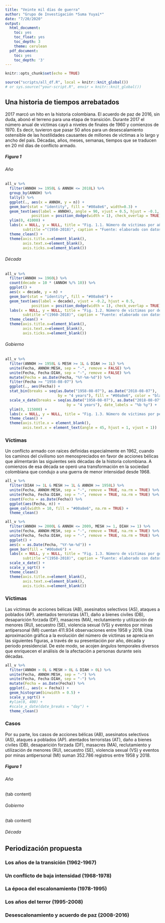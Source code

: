 ```yaml
---
title: "Veinte mil días de guerra"
author: "Grupo de Investigación *Suma Yuyai*"
date: "7/20/2020"
output:
  html_document:
    toc: yes
    toc_float: yes
    toc_depth: 3
    theme: cerulean
  pdf_document:
    toc: yes
    toc_depth: '3'
---
```


```r
knitr::opts_chunk$set(echo = TRUE)
```

```r
source("scripts/all_df.R", local = knitr::knit_global())
# or sys.source("your-script.R", envir = knitr::knit_global())
```

## Una historia de tiempos arrebatados

2017 marcó un hito en la historia colombiana. El acuerdo de paz de 2016, sin duda, abonó el terreno para una etapa de transición. Durante 2017 el número anual de víctimas cayó a niveles de finales de 1960 y comienzos de 1970. Es decir, tuvieron que pasar 50 años para un desescalamiento ostensible de las hostilidades causantes de millones de víctimas a lo largo y ancho del país. Décadas, años, meses, semanas, tiempos que se traducen en 20 mil días de conflicto armado.

##### Figura 1 {.tabset .tabset-fade .tabset-pills}

###### Año

```r
all_v %>%
  filter(ANNOH >= 1958L & ANNOH <= 2018L) %>%
  group_by(ANNOH) %>%
  tally() %>%
  ggplot(., aes(x = ANNOH, y = n)) +
  geom_bar(stat = "identity", fill = "#00a8e6", width=0.3) +
  geom_text(aes(label = ANNOH), angle = 90, vjust = 0.5, hjust = -0.1, 
            position = position_dodge(width = 1), check_overlap = TRUE) +
  ylim(0, 41000) +
  labs(x = NULL, y = NULL, title = "Fig. 1.1. Número de víctimas por año",
        subtitle ="(1958-2018)", caption = "Fuente: elaborado con datos del CNMH") +
  theme_clean() +
  theme(axis.title.x=element_blank(),
        axis.text.x=element_blank(),
        axis.ticks.x=element_blank())
```

###### Década

```r
all_v %>%
  filter(ANNOH >= 1960L) %>%
  count(decade = 10 * (ANNOH %/% 10)) %>%
  ggplot() +
  aes(x = decade, y = n) +
  geom_bar(stat = "identity", fill = "#00a8e6") +
  geom_text(aes(label = decade), vjust = -0.2, hjust = 0.5, 
            position = position_dodge(width = 1), check_overlap = TRUE) +
  labs(x = NULL, y = NULL, title = "Fig. 1.2. Número de víctimas por década",
        subtitle ="(1960-2018)", caption = "Fuente: elaborado con datos del CNMH") +
  theme_clean() +
  theme(axis.title.x=element_blank(),
        axis.text.x=element_blank(),
        axis.ticks.x=element_blank())
```

###### Gobierno

```r
all_v %>%
  filter(ANNOH >= 1958L & MESH >= 1L & DIAH >= 1L) %>%
  unite(Fecha, ANNOH:MESH, sep = "-", remove = FALSE) %>%
  unite(Fecha, Fecha:DIAH, sep = "-", remove = FALSE) %>%
  mutate(Fecha = as.Date(Fecha, "%Y-%m-%d")) %>%
  filter(Fecha >= "1958-08-07") %>%
  ggplot(., aes(Fecha)) +
  stat_bin(breaks = seq(as.Date("1958-08-07"), as.Date("2018-08-07"), 
                        by = "4 years"), fill = "#00a8e6", color = "black") +
  scale_x_date(breaks = seq(as.Date("1958-08-07"), as.Date("2018-08-07"), 
                            by = "4 years"), date_labels = "%b %y") +
  ylim(0, 115000) +
  labs(x = NULL, y = NULL, title = "Fig. 1.3. Número de víctimas por periodo presidencial", subtitle ="(1958-2018)", caption = "Fuente: elaborado con datos del CNMH") +
  theme_clean() +
  theme(axis.title.x = element_blank(),
        axis.text.x = element_text(angle = 45, hjust = 1, vjust = 1))
```

### Víctimas

Un conflicto armado con raíces definidas especialmente en 1962, cuando los caminos del civilismo son menospreciados en favor de acciones bélicas que alimentarán las siguientes seis décadas de la historia colombiana. A comienzos de esa década se operó una transformación en la sociedad colombiana que condujo a una guerra de menor intensidad desde 1968.

```r
all_v %>%
  filter(DIAH >= 1L & MESH >= 1L & ANNOH >= 1958L) %>%
  unite(Fecha, ANNOH:MESH, sep = "-", remove = TRUE, na.rm = TRUE) %>%
  unite(Fecha, Fecha:DIAH, sep = "-", remove = TRUE, na.rm = TRUE) %>%
  count(Fecha = as.Date(Fecha)) %>%
  ggplot(aes(Fecha, n)) +
  geom_col(width = 10, fill = "#00a8e6", na.rm = TRUE) +
  theme_clean()
```

```r
all_v %>%
  filter(ANNOH >= 2000L & ANNOH <= 2009, MESH >= 1, DIAH >= 1) %>%
  unite(fecha, ANNOH:MESH, sep = "-", remove = TRUE, na.rm = TRUE) %>%
  unite(Fecha, fecha:DIAH, sep = "-", remove = TRUE, na.rm = TRUE) %>%
  ggplot() + 
  aes(x = as.Date(Fecha, "%Y-%m-%d")) +
  geom_bar(fill = "#00a8e6") +
  labs(x = NULL, y = NULL, title = "Fig. 1.3. Número de víctimas por gobierno",
        subtitle ="(1958-2018)", caption = "Fuente: elaborado con datos del CNMH") +
  scale_x_date() +
  scale_y_sqrt() +
  theme_clean()
  theme(axis.title.x=element_blank(),
        axis.text.x=element_blank(), 
        axis.ticks.x=element_blank())
```

### Víctimas

Las víctimas de acciones bélicas (AB), asesinatos selectivos (AS), ataques a poblados (AP). atentados terroristas (AT), daño a bienes civiles (DB), desaparición forzada (DF), masacres (MA), reclutamiento y utilización de menores (RU), secuestro (SE), violencia sexual (VS) y eventos por minas antipersonal (MI) cuentan 411.934 observaciones entre 1958 y 2018. Una aproximación gráfica a la evolución del número de víctimas se aprecia en las siguientes figuras, a través de su presentación por año, década y periodo presidencial. De este modo, se acojen ángulos temporales diversos que enriquecen el análisis de la afectación a personas durante seis décadas.

```r
all_v %>%
  filter(ANNOH > 0L & MESH > 0L & DIAH > 0L) %>%
  unite(Fecha, ANNOH:MESH, sep = "-") %>%
  unite(Fecha, Fecha:DIAH, sep = "-") %>%
  mutate(Fecha = as.Date(Fecha)) %>%
  ggplot(., aes(x = Fecha)) +
  geom_histogram(binwidth = 0.5) +
  scale_y_sqrt() +
  #ylim(0, 400) +
  #scale_x_date(date_breaks = "day") +
  theme_clean()
```


### Casos

Por su parte, los casos de acciones bélicas (AB), asesinatos selectivos (AS), ataques a poblados (AP). atentados terroristas (AT), daño a bienes civiles (DB), desaparición forzada (DF), masacres (MA), reclutamiento y utilización de menores (RU), secuestro (SE), violencia sexual (VS) y eventos por minas antipersonal (MI) suman 352.786 registros entre 1958 y 2018. 

##### Figura 1 {.tabset .tabset-pills}

###### Año

(tab content)

###### Gobierno

(tab content)

###### Década


## Periodización propuesta

### Los años de la transición (1962-1967) 

### Un conflicto de baja intensidad (1968-1978)

### La época del escalonamiento (1978-1995)

### Los años del terror (1995-2008)

### Desescalonamiento y acuerdo de paz (2008-2016)
